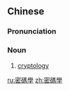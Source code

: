 ==Chinese==
{{zh-forms|s=密码学|type=21}}
{{zh-wp}}

===Pronunciation===
{{zh-pron
|m=mìmǎxué,er=2
|cat=n
}}

===Noun===
{{zh-noun}}

# [[cryptology]]

[[ru:密碼學]]
[[zh:密碼學]]